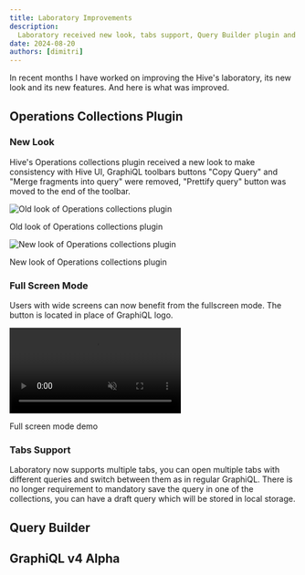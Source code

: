 ```yaml
---
title: Laboratory Improvements
description:
  Laboratory received new look, tabs support, Query Builder plugin and uses GraphiQL v4 alpha.
date: 2024-08-20
authors: [dimitri]
---
```



In recent months I have worked on improving the Hive's laboratory, its new look and its new
features. And here is what was improved.

## Operations Collections Plugin

### New Look

Hive's Operations collections plugin received a new look to make consistency with Hive UI, GraphiQL
toolbars buttons "Copy Query" and "Merge fragments into query" were removed, "Prettify query" button
was moved to the end of the toolbar.

![Old look of Operations collections plugin](./operations-collections-plugin-old.png)

<p className="text-center text-sm italic">Old look of Operations collections plugin</p>

![New look of Operations collections plugin](./operations-collections-plugin-new.png)

<p className="text-center text-sm italic">New look of Operations collections plugin</p>

### Full Screen Mode

Users with wide screens can now benefit from the fullscreen mode. The button is located in place of
GraphiQL logo.

<video autoPlay="autoplay" loop muted playsInline>
  <source src={fullScreenMode} type="video/mp4" />
  Your browser does not support the video tag.
</video>

<p className="text-center text-sm italic">Full screen mode demo</p>

### Tabs Support

Laboratory now supports multiple tabs, you can open multiple tabs with different queries and switch
between them as in regular GraphiQL. There is no longer requirement to mandatory save the query in
one of the collections, you can have a draft query which will be stored in local storage.

## Query Builder

## GraphiQL v4 Alpha
